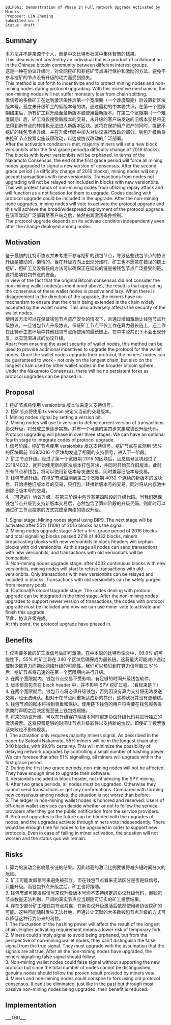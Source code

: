<pre>
BUIP061: Demonstration of Phase in Full Network Upgrade Activated by Miners
Proposer: LIN Zheming
Submitted on: ?
Status: draft
</pre>

==Summary==

本方法并不是来源于个人，而是中文比特币社区中集体智慧的结果。<br/>
This idea was not created by an individual but is a product of collaboration in the Chinese bitcoin community between different interest groups.<br/>

这是一种在协议升级时，对全网挖矿和非挖矿节点进行保护和激励的方法，避免不参与挖矿的节点没有升级的动力而受到损失。<br/>
This method is put forth to incentivize and to protect mining nodes and non-mining nodes during protocol upgrading. With this incentive mechanism, the non-mining nodes will not suffer monetary loss from chain splitting.<br/>

发信号的多数矿工在达到激活条件后第一个宽限期（一个难度周期）后设置新区块版本号，孤立未升级矿工的低版本号的块。通过最初的中本聪共识，在第一个宽限期结束后，所有矿工将升级至最新版本或使用最新版本。在第二个宽限期（一个难度周期）后，矿工将仅接受新版本的交易，未升级的客户端发送的旧版本交易将无法得到新节点的转播也无法进入新版本区块。这将在保护用户资产的同时，提醒不挖矿的钱包节点升级。并在升级代码中加入对协议进行改动的部分。钱包升级后将由挖矿节点投票实施该项改动，以达成协议改动的广泛部署。<br/>

After the activation condition is met, majority miners will set a new block versionbits after the first grace period(a difficulty change of 2016 blocks). The blocks with lower versionbits will be orphaned. In terms of the Nakamoto Consensus, the end of the first grace period will force all mining nodes upgraded to signal a new version of consensus. After the second grace period ( a difficulty change of 2016 blocks), mining nodes will only accept transactions with new versionbits. Transactions from nodes not upgrading will not be relayed nor included in blocks with new versionbits. This will protect funds of non-mining nodes from utilizing replay attack and will function as a notification for them to upgrade. Codes dealing with protocol upgrade could be included in the upgrade. After the non-mining node upgrades, mining nodes will vote to activate the protocol upgrade and this will achieve the broad/widespread deployment of the protocol upgrade.<br/>

在该项改动广泛部署至客户端之后，依然由其激活条件控制。<br/>
The protocol upgrade depends on its activate condition independently even after the change deployed among nodes.<br/>

==Motivation==

鉴于最初的比特币协议并未考虑不参与挖矿的钱包节点，导致这些钱包节点的协议升级是被动的，懒惰的。当在升级方向上出现分歧时，矿工也不愿意在错误的链上挖矿，但矿工又没有任何方法可以确保正在延长的链是被钱包节点广泛接受的链。这将影响钱包节点的安全。<br/>
In view of the fact that the original Bitcoin consensus did not consider the non-mining wallet nodes(as mentioned above), the result is that upgrading the consensus of these wallet nodes is passive and lazy. When there is disagreement in the direction of the upgrade, the miners have no mechanism to ensure that the chain being extended is the chain widely accepted by the wallet nodes. This also adversely affects the security of the wallet nodes.<br/>

使用该方法可以在保证钱包节点资产安全的情况下，且通过增加激励让钱包节点升级协议。一旦钱包节点升级协议，保证矿工节点不仅工作在算力最长链上，还工作在比特币生态环境中其他钱包节点所使用的最长链上。在中本聪共识下不会出现分叉，以实现渐进式的协议升级。<br/>

Apart from ensuring the asset security of wallet nodes, this method can be used to provide additional incentives to upgrade the protocol for the wallet nodes. Once the wallet nodes upgrade their protocol, the miners' nodes can be guaranteed to work - not only on the longest chain, but also on the longest chain used by other wallet nodes in the broader bitcoin sphere. Under the Nakamoto Consensus, there will be no persistent forks as protocol upgrades can be phased in.<br/>

==Proposal==

1. 挖矿节点将使用 versionbits 版本位来定义支持信号。<br/>
2. 挖矿节点将使用 tx version 来定义当前的交易版本。<br/>

1. Mining nodes signal by setting a version bit.<br/>
2. Mining nodes will use tx version to define current version of transactions.<br/>

协议升级，将分成三步逐步实施。并有一个可选的第四步来集成协议升级代码。<br/>

Protocol upgrading will phase in over three stages. We can have an optional fourth stage to integrate codes of protocol upgrade.<br/>

1. 信号阶段。挖矿节点使用 versionbits 发送支持信号。挖矿节点在监测到 55% 的区块即前 1109/2016 个区块均发送了相同的支持信号，进入下一阶段。<br/>
2. 矿工节点升级。经过了第一个宽限期 2016 的区块后，且总信号区块超过了 2218/4032，就开始使用新的区块版本打包区块，并同时开始孤立旧版本。此时所有节点和钱包，将可以使用新版本号发送交易，同时兼容旧版本号交易。<br/>
3. 钱包节点升级。在挖矿节点监测到第二个宽限期 4032 个连续的新版本的区块后，开始拒绝旧版本号的交易，只打包／转播新版本号的交易。同时将从内存池中删除旧版本号的交易。<br/>
4. （可选的）协议升级。在第三阶段中包含有第四阶段的升级代码。当我们确保钱包节点升级到支持新版本交易后，必然包含了第四阶段的升级代码。则此时可以通过矿工节点投票的方式完成全网络的协议升级。

1. Signal stage: Mining nodes signal using BIP9. The next stage will be activated after 55% (1109) of 2016 blocks has the signal.<br/>

2. Mining nodes upgrade stage: After a first grace period of 2016 blocks and total signalling blocks passed 2218 of 4032 blocks, miners broadcasting blocks with new versionbits in block headers will orphan blocks with old versionbits. At this stage all nodes can send transactions with new versionbits, and transactions with old versionbits will be compatible.<br/>

3. Non-mining nodes upgrade stage: after 4032 continuous blocks with new versionbits, mining nodes will start to refuse transactions with old versionbits. Only transactions with new versionbits can be relayed and included in blocks. Transactions with old versionbits can be safely purged from memory pools.<br/>

4. (Optional)Protocol Upgrade stage: The codes dealing with protocol upgrade can be integrated in the third stage. After the non-mining nodes upgrades to support newer version of transactions, the codes with protocol upgrade must be included and now we can use miner vote to activate and finish this upgrade.<br/>

至此，协议升级完成。<br/>

At this point, the protocol upgrade have phased in.<br/>

==Benefits==

1. 仅需要多数的矿工发信号后即可激活。在中本聪的比特币论文中，99.9% 的可能性下，55% 的矿工将在 340 个区块后确保成为最长链。这将最大可能减小通过控制少数算力而拖延网络升级的可能性。我们可以预见到在算力信号超过 51% 后，挖矿节点将迅速的在第一个宽限期内进行升级。<br/>
2. 在两个宽限期内，钱包节点交易不受影响，有足够的时间升级钱包软件。<br/>
3. 版本信息包含在 block header 中，并不影响 SPV 挖矿过程。（看起来是？）<br/>
4. 在两个宽限期后，钱包节点将必须升级钱包，否则因没有算力支持将无法发送交易，也无法确认。相对于在节点间重新达成新的共识，这种状况并没有更糟糕。<br/>
5. 钱包节点的账本将得到尊重和保护。使用链下钱包的用户将需要在钱包服务提供商的声明之后决定提至链上钱包或跟随。<br/>
6. 将来的协议升级，可以在升级客户端版本同时绑定协议升级代码并进行独立的激活投票。这将预留足够的时间让节点升级软件以支持新的协议。即使矿工投票激活失败也不影响现状。<br/>

1. The activation only requires majority miners signal. As described in the paper by Satoshi Nakamoto, 55% miners will be in the longest chain after 340 blocks, with 99.9% certainty. This will minimize the possibility of delaying network upgrades by controlling a small number of hashing power. We can foresee that after 51% signalling, all miners will upgrade within the first grace period. <br/>
2. During the first two grace periods, non-mining nodes will not be affected. They have enough time to upgrade their software. <br/>
3. Versionbits included in block header, not influencing the SPY mining. <br/>
4. After two grace periods, all nodes must be upgraded. Otherwise they cannot send transactions or get any confirmations. Compared with forming new consensus among nodes, the situation is not worse than before. <br/>
5. The ledger in non-mining wallet nodes is honored and reserved. Users of off-chain wallet services can decide whether or not to follow the service providers after they got the public notification from the service providers. <br/>
6. Protocol upgrades in the future can be bonded with the upgrades of nodes, and the upgrades activate through miners vote independently. There would be enough time for nodes to be upgraded in order to support new protocols. Even in case of failing in miner activation, the situation will not worsen and the status quo will remain. <br/>


==Risks==

1. 算力的波动会影响最长链的结果。因此越高的激活比例要求将减少短时间分叉的危险。<br/>
2. 矿工可能发假信号来避免被孤立，但在钱包节点看来无法区分是否是假信号，只能升级。而钱包节点升级之后，矿工也将跟随。<br/>
3. 钱包节点可能发假信号来仅升级版本号而不支持绑定的协议升级代码，但钱包节点数量无法判别，严肃的真实节点应当跟随可证实的矿工投票结果。<br/>
4. 存在少部分矿工和钱包节点共谋，在新协议升级激活后依然使用老协议挖矿的可能。这种可能随时发生无法杜绝，但通过让沉默的大多数钱包节点升级的方式可以降低这种行为带来的利益。<br/>

1. The fluctuation of the hashing power will affect the result of the longest chain. Higher activating requirement means a lower risk of temporary fork. <br/>
2. Miners could simply signal to avoid being orphaned, but from the perspective of non-mining wallet nodes, they can't distinguish the false signal from the true signal. They must upgrade with the assumption that the signals are all true. After all the non-mining nodes have upgraded, the miners signalling false signal should follow. <br/>
3. Non-mining wallet nodes could false signal without supporting the new protocol but since the total number of nodes cannot be distinguished, genuine nodes should follow the proven result provided by miners vote. <br/>
4. Miners and non-mining nodes could conspire to fork using old protocol consensus. It can't be eliminated, just like in the past but through most passive non-mining nodes being upgraded, their benefit is reduced. <br/>


==Implementation==
___TBD___
